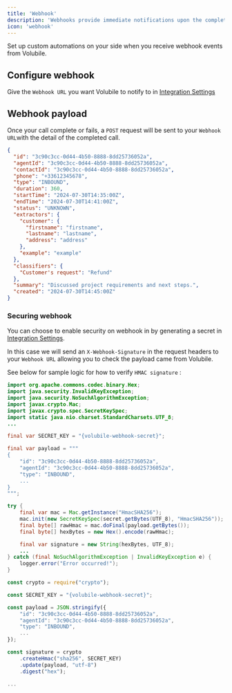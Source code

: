 ```yaml
---
title: 'Webhook'
description: 'Webhooks provide immediate notifications upon the completion of your phone calls.'
icon: 'webhook'
---
```


Set up custom automations on your side when you receive webhook events from Volubile.

## Configure webhook

Give the `Webhook URL` you want Volubile to notify to in [Integration Settings](https://eu.volubile.ai/settings/integration)

## Webhook payload

Once your call complete or fails, a `POST` request will be sent to your `Webhook URL`with the detail of the completed call.

```json
{
  "id": "3c90c3cc-0d44-4b50-8888-8dd25736052a",
  "agentId": "3c90c3cc-0d44-4b50-8888-8dd25736052a",
  "contactId": "3c90c3cc-0d44-4b50-8888-8dd25736052a",
  "phone": "+33612345678",
  "type": "INBOUND",
  "duration": 360,
  "startTime": "2024-07-30T14:35:00Z",
  "endTime": "2024-07-30T14:41:00Z",
  "status": "UNKNOWN",
  "extractors": {
    "customer": {
      "firstname": "firstname",
      "lastname": "lastname",
      "address": "address"
    },
    "example": "example"
  },
  "classifiers": {
    "Customer's request": "Refund"
  },
  "summary": "Discussed project requirements and next steps.",
  "created": "2024-07-30T14:45:00Z"
}
```

### Securing webhook

You can choose to enable security on webhook in by generating a secret in [Integration Settings](https://eu.volubile.ai/settings/integration).

In this case we will send an `X-Webhook-Signature` in the request headers to your `Webhook URL` allowing you to check the payload came from Volubile.

See below for sample logic for how to verify `HMAC signature` :

<CodeGroup>

```java Java
import org.apache.commons.codec.binary.Hex;
import java.security.InvalidKeyException;
import java.security.NoSuchAlgorithmException;
import javax.crypto.Mac;
import javax.crypto.spec.SecretKeySpec;
import static java.nio.charset.StandardCharsets.UTF_8;
...

final var SECRET_KEY = "{volubile-webhook-secret}";

final var payload = """
{
    "id": "3c90c3cc-0d44-4b50-8888-8dd25736052a",
    "agentId": "3c90c3cc-0d44-4b50-8888-8dd25736052a",
    "type": "INBOUND",
    ...
}
""";

try {
    final var mac = Mac.getInstance("HmacSHA256");
    mac.init(new SecretKeySpec(secret.getBytes(UTF_8), "HmacSHA256"));
    final byte[] rawHmac = mac.doFinal(payload.getBytes());
    final byte[] hexBytes = new Hex().encode(rawHmac);

    final var signature = new String(hexBytes, UTF_8);
    ...
} catch (final NoSuchAlgorithmException | InvalidKeyException e) {
    logger.error("Error occurred!");
}
```

```typescript Typescript
const crypto = require("crypto");

const SECRET_KEY = "{volubile-webhook-secret}";

const payload = JSON.stringify({
    "id": "3c90c3cc-0d44-4b50-8888-8dd25736052a",
    "agentId": "3c90c3cc-0d44-4b50-8888-8dd25736052a",
    "type": "INBOUND",
    ...
});

const signature = crypto
    .createHmac("sha256", SECRET_KEY)
    .update(payload, "utf-8")
    .digest("hex");

...
```

</CodeGroup>